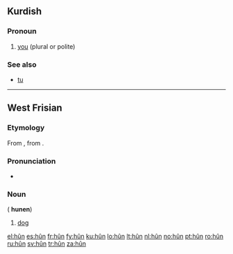 {{also|Appendix:Variations of "hun"}}
==Kurdish==

===Pronoun===
{{head|ku|pronoun}}

# [[you]] (plural or polite)

===See also===
* [[tu#Kurdish|tu]]

----

==West Frisian==

===Etymology===
From {{etyl|ofs|fy}} {{term|hund|lang=ofs}}, from {{etyl|gem-pro|fy}} {{recons|hundaz|lang=gem-pro}}.

===Pronunciation===
* {{IPA|/hun/|lang=fy}}

===Noun===
{{head|fy|noun|g=c}} ({{p}} '''hunen''')

# [[dog]]

[[el:hûn]]
[[es:hûn]]
[[fr:hûn]]
[[fy:hûn]]
[[ku:hûn]]
[[lo:hûn]]
[[lt:hûn]]
[[nl:hûn]]
[[no:hûn]]
[[pt:hûn]]
[[ro:hûn]]
[[ru:hûn]]
[[sv:hûn]]
[[tr:hûn]]
[[za:hûn]]